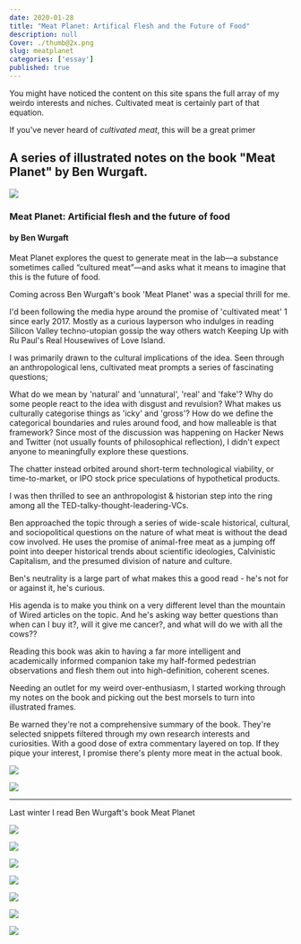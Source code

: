 ```yaml
---
date: 2020-01-28
title: "Meat Planet: Artifical Flesh and the Future of Food"
description: null
Cover: ./thumb@2x.png
slug: meatplanet
categories: ['essay']
published: true
---
```


You might have noticed the content on this site spans the full array of my weirdo interests and niches. Cultivated meat is certainly part of that equation. 

If you've never heard of *cultivated meat*, this will be a great primer

## A series of illustrated notes on the book "Meat Planet" by Ben Wurgaft.

<TwoCol>

<span>

![](../../books/meat-planet/meat.jpg)

</span>

<span>

### Meat Planet: Artificial flesh and the future of food

#### by Ben Wurgaft

Meat Planet explores the quest to generate meat in the lab—a substance sometimes called “cultured meat”—and asks what it means to imagine that this is the future of food.

</span>

</TwoCol>

Coming across Ben Wurgaft's book 'Meat Planet' was a special thrill for me.

I'd been following the media hype around the promise of 'cultivated meat' 1 since early 2017. Mostly as a curious layperson who indulges in reading Silicon Valley techno-utopian gossip the way others watch Keeping Up with Ru Paul's Real Housewives of Love Island.

I was primarily drawn to the cultural implications of the idea. Seen through an anthropological lens, cultivated meat prompts a series of fascinating questions;

What do we mean by 'natural' and 'unnatural', 'real' and 'fake'?
Why do some people react to the idea with disgust and revulsion? What makes us culturally categorise things as 'icky' and 'gross'?
How do we define the categorical boundaries and rules around food, and how malleable is that framework?
Since most of the discussion was happening on Hacker News and Twitter (not usually founts of philosophical reflection), I didn't expect anyone to meaningfully explore these questions.

The chatter instead orbited around short-term technological viability, or time-to-market, or IPO stock price speculations of hypothetical products.

I was then thrilled to see an anthropologist & historian step into the ring among all the TED-talky-thought-leadering-VCs.

Ben approached the topic through a series of wide-scale historical, cultural, and sociopolitical questions on the nature of what meat is without the dead cow involved. He uses the promise of animal-free meat as a jumping off point into deeper historical trends about scientific ideologies, Calvinistic Capitalism, and the presumed division of nature and culture.

Ben's neutrality is a large part of what makes this a good read - he's not for or against it, he's curious.

His agenda is to make you think on a very different level than the mountain of Wired articles on the topic. And he's asking way better questions than when can I buy it?, will it give me cancer?, and what will do we with all the cows??

Reading this book was akin to having a far more intelligent and academically informed companion take my half-formed pedestrian observations and flesh them out into high-definition, coherent scenes.

Needing an outlet for my weird over-enthusiasm, I started working through my notes on the book and picking out the best morsels to turn into illustrated frames.

Be warned they're not a comprehensive summary of the book.
They're selected snippets filtered through my own research interests and curiosities. With a good dose of extra commentary layered on top.
If they pique your interest, I promise there's plenty more meat in the actual book.


![](./meat-1.png)

![](./meat-2.png)

---

Last winter I read <a to="#">Ben Wurgaft</a>'s book <a to="#">Meat Planet</a>

![](./meat-3.png)

![](./meat-4.png)

![](./meat-5.png)

![](./meat-6.png)

![](./meat-7.png)

![](./meat-8.png)

![](./meat-9.png)